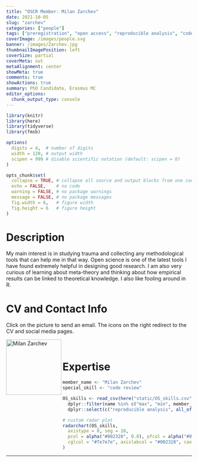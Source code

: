 ```yaml
---
title: "OSCR Member: Milan Zarchev"
date: 2021-10-05
slug: "zarchev"
categories: ["people"]
tags: ["preregistration", "open access", "reproducible analysis", "code review", "school-erasmusmc"] # top 3 categories + unique + school
coverImage: /images/people.svg
banner: /images/Zarchev.jpg
thumbnailImagePosition: left
coverSize: partial
coverMeta: out
metaAlignment: center
showMeta: true
comments: true
showActions: true
summary: PhD Candidate, Erasmus MC
editor_options: 
  chunk_output_type: console
---
```


```r

library(knitr)
library(here)
library(tidyverse)
library(fmsb)

options(
  digits = 4,  # number of digits
  width = 120, # output width
  scipen = 999 # disable scientific notation (default: scipen = 0)
)

opts_chunk$set(
  collapse = TRUE, # collapse all source and output blocks from one code chunk into a single block
  echo = FALSE,    # no code
  warning = FALSE, # no package warnings
  message = FALSE, # no package messages
  fig.width = 6,   # figure width
  fig.height = 6   # figure height
)

```

# Description

My main interest is in studying trauma and collecting any methodological tools that can help me in that way. Open science is one of the latest tools I have found extremely helpful in designing good research. I am also very curious of learning about meta-theory and thinking about how empirical results can be linked to theoretical knowledge. I also like fooling around in R.

# CV and Contact Info

Click on the picture to send an email. The icons on the right redirect to the CV and social media pages.

<!-- EMAIL -->
<p>
  <a href="mailto:m.zarchev@erasmusmc.nl">
  <img border="0" alt="Milan Zarchev" src="/images/Zarchev.jpg" width="150" height="150" align="left">
  </a>
</p>

<!-- CV -->
<p align="center">
  <a href="https://nbviewer.jupyter.org/github/mzarchev/personal/blob/main/zarchev_cv.pdf" class="fa fa-file fa-2x" style="color:#00B969;">
  </a>
</p>

<!-- TWITTER -->
<p align="center">
  <a href="https://twitter.com/MZarchev" class="fa fa-twitter fa-2x">
  </a>
</p>

<!-- PERSONAL WEBSITE -->
<p align="center">
  <a href="https://www.mzarchev.com/" class="fa fa-link fa-2x" style="color:#000000;">
  </a>
</p>

<BR>

# Expertise

```r

member_name <- "Milan Zarchev"
special_skill <- "code review"

OS_skills <- read_csv(here("static/OS_skills.csv")) %>%
  dplyr::filter(name %in% c("max", "min", member_name)) %>%
  dplyr::select(c("reproducible analysis", all_of(special_skill), "data sharing", "preregistration", "open source software", "open access", "data management"))

# custom radar plot
radarchart(OS_skills,
  axistype = 0, seg = 10,
  pcol = alpha("#002328", 0.8), pfcol = alpha("#00B969", 0.6), plwd = 4, centerzero = TRUE, # polygon
  cglcol = "#7e7e7e", axislabcol = "#002328", caxislabels = seq(0, 10, 2), cglwd = 0.8 # grid
)

```

***


